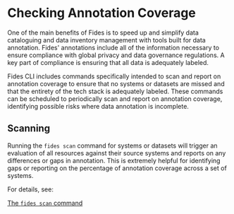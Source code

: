 # Checking Annotation Coverage

One of the main benefits of Fides is to speed up and simplify data cataloguing and data inventory management with tools built for data annotation. Fides' annotations include all of the information necessary to ensure compliance with global privacy and data governance regulations. A key part of compliance is ensuring that all data is adequately labeled.

Fides CLI includes commands specifically intended to scan and report on annotation coverage to ensure that no systems or datasets are missed and that the entirety of the tech stack is adequately labeled.
These commands can be scheduled to periodically scan and report on annotation coverage, identifying possible risks where data annotation is incomplete.

## Scanning
Running the ```fides scan``` command for systems or datasets will trigger an evaluation of all resources against their source systems and reports on any differences or gaps in annotation.
This is extremely helpful for identifying gaps or reporting on the percentage of annotation coverage across a set of systems. 

For details, see:

[The ```fides scan``` command](/docs/dev-docs/cli/scan/cmd-scan)